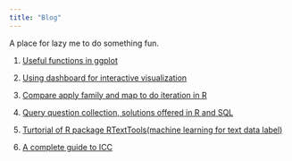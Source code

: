 ```yaml
---
title: "Blog"
---
```


A place for lazy me to do something fun.

1. [Useful functions in ggplot](ggplot.html) 

2. [Using dashboard for interactive visualization](dashboard.html)

3. [Compare apply family and map to do iteration in R](compare_apply_map.html)

4. [Query question collection, solutions offered in R and SQL](question_collection.html)

5. [Turtorial of R package RTextTools(machine learning for text data label)](RTextTools_turtorial.html)

6. [A complete guide to ICC](ICC_guide.html)